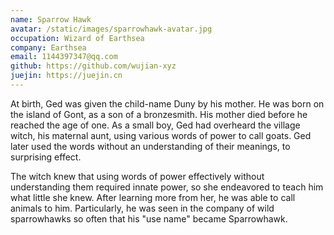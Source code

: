 ```yaml
---
name: Sparrow Hawk
avatar: /static/images/sparrowhawk-avatar.jpg
occupation: Wizard of Earthsea
company: Earthsea
email: 1144397347@qq.com
github: https://github.com/wujian-xyz
juejin: https://juejin.cn
---
```


At birth, Ged was given the child-name Duny by his mother. He was born on the island of Gont, as a son of a bronzesmith. His mother died before he reached the age of one. As a small boy, Ged had overheard the village witch, his maternal aunt, using various words of power to call goats. Ged later used the words without an understanding of their meanings, to surprising effect.

The witch knew that using words of power effectively without understanding them required innate power, so she endeavored to teach him what little she knew. After learning more from her, he was able to call animals to him. Particularly, he was seen in the company of wild sparrowhawks so often that his "use name" became Sparrowhawk.
